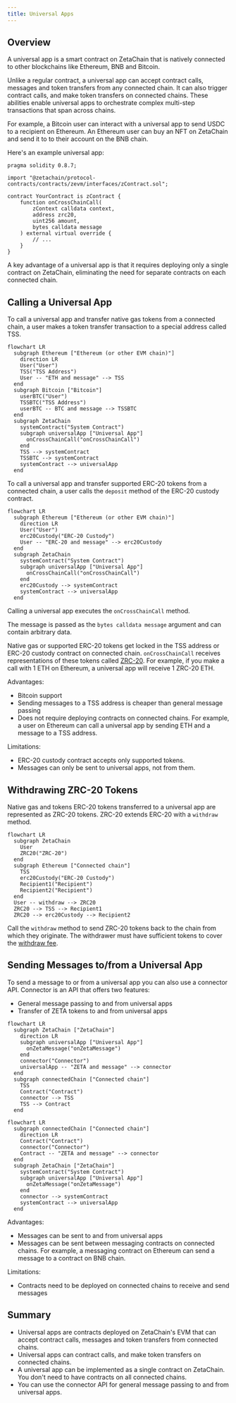 ```yaml
---
title: Universal Apps
---
```



## Overview

A universal app is a smart contract on ZetaChain that is natively connected to
other blockchains like Ethereum, BNB and Bitcoin.

Unlike a regular contract, a universal app can accept contract calls, messages
and token transfers from any connected chain. It can also trigger contract
calls, and make token transfers on connected chains. These abilities enable
universal apps to orchestrate complex multi-step transactions that span across
chains.

For example, a Bitcoin user can interact with a universal app to send USDC to a
recipient on Ethereum. An Ethereum user can buy an NFT on ZetaChain and send it
to to their account on the BNB chain.

Here's an example universal app:

```solidity
pragma solidity 0.8.7;

import "@zetachain/protocol-contracts/contracts/zevm/interfaces/zContract.sol";

contract YourContract is zContract {
    function onCrossChainCall(
        zContext calldata context,
        address zrc20,
        uint256 amount,
        bytes calldata message
    ) external virtual override {
        // ...
    }
}
```

A key advantage of a universal app is that it requires deploying only a single
contract on ZetaChain, eliminating the need for separate contracts on each
connected chain.

## Calling a Universal App

To call a universal app and transfer native gas tokens from a connected chain, a
user makes a token transfer transaction to a special address called TSS.

```mermaid
flowchart LR
  subgraph Ethereum ["Ethereum (or other EVM chain)"]
    direction LR
    User("User")
    TSS("TSS Address")
    User -- "ETH and message" --> TSS
  end
  subgraph Bitcoin ["Bitcoin"]
    userBTC("User")
    TSSBTC("TSS Address")
    userBTC -- BTC and message --> TSSBTC
  end
  subgraph ZetaChain
    systemContract("System Contract")
    subgraph universalApp ["Universal App"]
      onCrossChainCall("onCrossChainCall")
    end
    TSS --> systemContract
    TSSBTC --> systemContract
    systemContract --> universalApp
  end
```

To call a universal app and transfer supported ERC-20 tokens from a connected
chain, a user calls the `deposit` method of the ERC-20 custody contract.

```mermaid
flowchart LR
  subgraph Ethereum ["Ethereum (or other EVM chain)"]
    direction LR
    User("User")
    erc20Custody("ERC-20 Custody")
    User -- "ERC-20 and message" --> erc20Custody
  end
  subgraph ZetaChain
    systemContract("System Contract")
    subgraph universalApp ["Universal App"]
      onCrossChainCall("onCrossChainCall")
    end
    erc20Custody --> systemContract
    systemContract --> universalApp
  end
```

Calling a universal app executes the `onCrossChainCall` method.

The message is passed as the `bytes calldata message` argument and can contain
arbitrary data.

Native gas or supported ERC-20 tokens get locked in the TSS address or ERC-20
custody contract on connected chain. `onCrossChainCall` receives representations
of these tokens called [ZRC-20](/developers/tokens/zrc20). For example, if you
make a call with 1 ETH on Ethereum, a universal app will receive 1 ZRC-20 ETH.

Advantages:

- Bitcoin support
- Sending messages to a TSS address is cheaper than general message passing
- Does not require deploying contracts on connected chains. For example, a user
  on Ethereum can call a universal app by sending ETH and a message to a TSS
  address.

Limitations:

- ERC-20 custody contract accepts only supported tokens.
- Messages can only be sent to universal apps, not from them.

## Withdrawing ZRC-20 Tokens

Native gas and tokens ERC-20 tokens transferred to a universal app are
represented as ZRC-20 tokens. ZRC-20 extends ERC-20 with a `withdraw` method.

```mermaid
flowchart LR
  subgraph ZetaChain
    User
    ZRC20("ZRC-20")
  end
  subgraph Ethereum ["Connected chain"]
    TSS
    erc20Custody("ERC-20 Custody")
    Recipient1("Recipient")
    Recipient2("Recipient")
  end
  User -- withdraw --> ZRC20
  ZRC20 --> TSS --> Recipient1
  ZRC20 --> erc20Custody --> Recipient2
```

Call the `withdraw` method to send ZRC-20 tokens back to the chain from which
they originate. The withdrawer must have sufficient tokens to cover the
[withdraw fee](/developers/evm/gas).

## Sending Messages to/from a Universal App

To send a message to or from a universal app you can also use a connector API.
Connector is an API that offers two features:

- General message passing to and from universal apps
- Transfer of ZETA tokens to and from universal apps

```mermaid
flowchart LR
  subgraph ZetaChain ["ZetaChain"]
    direction LR
    subgraph universalApp ["Universal App"]
      onZetaMessage("onZetaMessage")
    end
    connector("Connector")
    universalApp -- "ZETA and message" --> connector
  end
  subgraph connectedChain ["Connected chain"]
    TSS
    Contract("Contract")
    connector --> TSS
    TSS --> Contract
  end
```

```mermaid
flowchart LR
  subgraph connectedChain ["Connected chain"]
    direction LR
    Contract("Contract")
    connector("Connector")
    Contract -- "ZETA and message" --> connector
  end
  subgraph ZetaChain ["ZetaChain"]
    systemContract("System Contract")
    subgraph universalApp ["Universal App"]
      onZetaMessage("onZetaMessage")
    end
    connector --> systemContract
    systemContract --> universalApp
  end
```

Advantages:

- Messages can be sent to and from universal apps
- Messages can be sent between messaging contracts on connected chains. For
  example, a messaging contract on Ethereum can send a message to a contract on
  BNB chain.

Limitations:

- Contracts need to be deployed on connected chains to receive and send messages

## Summary

- Universal apps are contracts deployed on ZetaChain's EVM that can accept
  contract calls, messages and token transfers from connected chains.
- Universal apps can contract calls, and make token transfers on connected
  chains.
- A universal app can be implemented as a single contract on ZetaChain. You
  don't need to have contracts on all connected chains.
- You can use the connector API for general message passing to and from
  universal apps.
